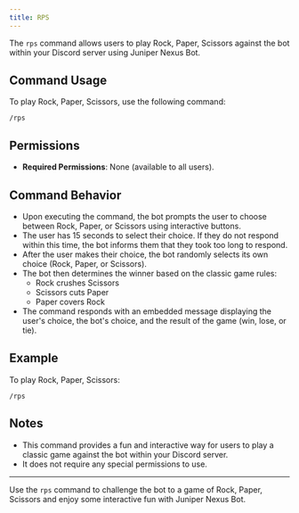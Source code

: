 ```yaml
---
title: RPS
---
```


The `rps` command allows users to play Rock, Paper, Scissors against the bot within your Discord server using Juniper Nexus Bot.

## Command Usage

To play Rock, Paper, Scissors, use the following command:

```
/rps
```

## Permissions

-   **Required Permissions**: None (available to all users).

## Command Behavior

-   Upon executing the command, the bot prompts the user to choose between Rock, Paper, or Scissors using interactive buttons.
-   The user has 15 seconds to select their choice. If they do not respond within this time, the bot informs them that they took too long to respond.
-   After the user makes their choice, the bot randomly selects its own choice (Rock, Paper, or Scissors).
-   The bot then determines the winner based on the classic game rules:
    -   Rock crushes Scissors
    -   Scissors cuts Paper
    -   Paper covers Rock
-   The command responds with an embedded message displaying the user's choice, the bot's choice, and the result of the game (win, lose, or tie).

## Example

To play Rock, Paper, Scissors:

```
/rps
```

## Notes

-   This command provides a fun and interactive way for users to play a classic game against the bot within your Discord server.
-   It does not require any special permissions to use.

---

Use the `rps` command to challenge the bot to a game of Rock, Paper, Scissors and enjoy some interactive fun with Juniper Nexus Bot.
